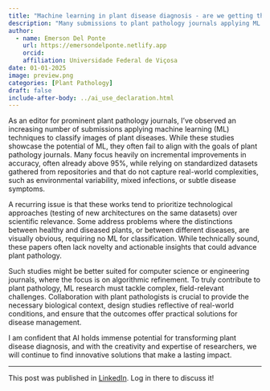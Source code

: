 ```yaml
---
title: "Machine learning in plant disease diagnosis - are we getting there?"
description: "Many submissions to plant pathology journals applying ML focus on incremental accuracy improvements using standardized datasets, often overlooking real-world complexities and biological relevance. To advance the field, ML research must address field-relevant challenges through collaboration with plant pathologists, ensuring practical and impactful solutions for disease management."
author:
  - name: Emerson Del Ponte
    url: https://emersondelponte.netlify.app
    orcid: 
    affiliation: Universidade Federal de Viçosa
date: 01-01-2025
image: preview.png
categories: [Plant Pathology] 
draft: false 
include-after-body: ../ai_use_declaration.html
---
```


As an editor for prominent plant pathology journals, I've observed an increasing number of submissions applying machine learning (ML) techniques to classify images of plant diseases. While these studies showcase the potential of ML, they often fail to align with the goals of plant pathology journals. Many focus heavily on incremental improvements in accuracy, often already above 95%, while relying on standardized datasets gathered from repositories and that do not capture real-world complexities, such as environmental variability, mixed infections, or subtle disease symptoms.

A recurring issue is that these works tend to prioritize technological approaches (testing of new architectures on the same datasets) over scientific relevance. Some address problems where the distinctions between healthy and diseased plants, or between different diseases, are visually obvious, requiring no ML for classification. While technically sound, these papers often lack novelty and actionable insights that could advance plant pathology.

Such studies might be better suited for computer science or engineering journals, where the focus is on algorithmic refinement. To truly contribute to plant pathology, ML research must tackle complex, field-relevant challenges. Collaboration with plant pathologists is crucial to provide the necessary biological context, design studies reflective of real-world conditions, and ensure that the outcomes offer practical solutions for disease management.

I am confident that AI holds immense potential for transforming plant disease diagnosis, and with the creativity and expertise of researchers, we will continue to find innovative solutions that make a lasting impact.

------------------------------------------------------------------------

This post was published in [LinkedIn](https://www.linkedin.com/posts/emerson-m-del-ponte-61678ba1_machine-learning-in-plant-disease-diagnosis-activity-7280289462050246656-Vdux?utm_source=share&utm_medium=member_desktop). Log in there to discuss it!


